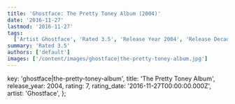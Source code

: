 ```yaml
---
title: 'Ghostface: The Pretty Toney Album (2004)'
date: '2016-11-27'
lastmod: '2016-11-27'
tags:
  ['Artist Ghostface', 'Rated 3.5', 'Release Year 2004', 'Release Decade 2000']
summary: 'Rated 3.5'
authors: ['default']
images: ['/content/images/ghostface|the-pretty-toney-album.jpg']
---
```


  key: 'ghostface|the-pretty-toney-album',
  title: 'The Pretty Toney Album',
  release_year: 2004,
  rating: 7,
  rating_date: '2016-11-27T00:00:00.000Z',
  artist: 'Ghostface',
};

<MusicRating data={data} />
